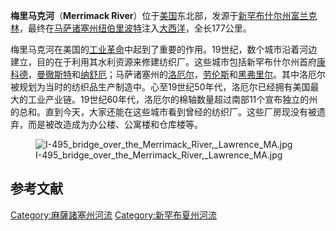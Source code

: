 {{Unreferenced|time=2020-10-27T05:20:41+00:00}}
{{Unreferenced|time=2020-10-27T05:17:25+00:00}}
{{Geobox
| River
<!-- *** Name section *** -->
| name                        = Merrimack River<br>梅里马克河
| native_name                 =
| other_name                  = Merrimac River
| other_name1                 =
| category                    = River
| category_hide               = Yes
<!-- *** Image *** --->
| image                       = Lowell merrimack river sunset.JPG 
| image_size                  = 300
| image_caption               = 梅里马克河一景，位于[[马萨诸塞州|马萨诸塞州]][[洛厄尔_(马萨诸塞州)|洛厄尔]]
<!-- *** Country etc. *** -->
| country                     = {{flag|United States}}
| country1                    =
| state                       = {{flag|New Hampshire}}<br />{{flag|Massachusetts}}
| region                      = 
| district                    =
| city                        = [[康科德_(新罕布什尔州)|康科德]]
| city1 = [[曼徹斯特_(新罕布什爾州)|曼徹斯特]]
| city2 = [[纳舒厄_(新罕布什尔州)|纳舒厄]]
| city3 = [[洛厄尔_(马萨诸塞州)|洛厄尔]]
| city4 = [[劳伦斯_(马萨诸塞州)|劳伦斯]]
| city5 = [[黑弗里尔_(马萨诸塞州)|黑弗里尔]]
| city6 = [[纽伯里波特|纽伯里波特]]
<!-- *** Geography *** -->
| length_imperial             = 117
| watershed_imperial          = 4635
| discharge_location          = [[马萨诸塞州|马萨诸塞州]][[纽伯里波特|纽伯里波特]]
| discharge_average_imperial  = 7562
<!--<ref>{{cite web | author=Commonwealth of Massachusetts, Executive Office of Environmental Affairs | title=Merrimack River: A Comprehensive Watershed Assessment Report | date=2001 | url=http://www.mass.gov/envir/water/publications/assessment_reports/Merrimack_Assessment_Report_2000.pdf | format=pdf }}</ref> -->
| discharge_max_imperial      =
| discharge_min_imperial      =
| discharge1_location         =
| discharge1_average_imperial =
<!-- *** Source *** -->
| source_name                 = [[佩米奇瓦塞特河|佩米奇瓦塞特河]]-[[温尼珀索基河|温尼珀索基河]]交汇处
| source_location             = [[富蘭克林_(新罕布什爾州)|富蘭克林]]
| source_district             = [[麥立馬克縣|梅里马克县]]
| source_region               =
| source_state                = [[新罕布什尔州|新罕布什尔州]]
| source_country              = 
| source_lat_d                = 43
| source_lat_m                = 26
| source_lat_s                = 11
| source_lat_NS               = N
| source_long_d               = 71
| source_long_m               = 38
| source_long_s               = 53
| source_long_EW              = W
| source_elevation_imperial   = 280
| source_length_imperial      =
<!-- *** Mouth *** -->
| mouth_name                  = [[大西洋|大西洋]][[缅因湾|缅因湾]]
| mouth_location              = [[纽伯里波特|纽伯里波特]]
| mouth_district              = [[艾塞克斯縣_(麻薩諸塞州)|艾塞克斯縣]]
| mouth_region                =
| mouth_state                 = [[马萨诸塞州|马萨诸塞州]]
| mouth_country               = 
| mouth_lat_d                 = 42
| mouth_lat_m                 = 49
| mouth_lat_s                 = 10
| mouth_lat_NS                = N
| mouth_long_d                = 70
| mouth_long_m                = 48
| mouth_long_s                = 43
| mouth_long_EW               = W
| mouth_elevation_imperial    = 0
<!-- *** Tributaries *** -->
| tributary_left              =
| tributary_left1             =
| tributary_right             = [[康图库克河|康图库克河]]
| tributary_right1            = [[皮斯卡塔霍格河|皮斯卡塔霍格河]]
| tributary_right2            = [[苏希甘河|苏希甘河]]
| tributary_right3            = [[纳舒厄河|纳舒厄河]]
| tributary_right4            = [[康科德河|康科德河]]
| tributary_right5            = [[沙欣河|沙欣河]]
<!-- *** Free fields *** -->
| free_name                   =
| free_value                  =
<!-- *** Map section *** -->
| map                         = Merrimackrivermap.png
| map_size                    = 250px
| map_caption                 = 梅里马克河流域图
}}
'''梅里马克河'''（'''Merrimack River'''）位于[[美国|美国]]东北部，发源于[[新罕布什尔州|新罕布什尔州]][[富兰克林_(新罕布什尔州)|富兰克林]]，最终在[[马萨诸塞州|马萨诸塞州]][[纽伯里波特_(马萨诸塞州)|纽伯里波特]]注入[[大西洋|大西洋]]，全长177公里。

梅里马克河在美国的[[工业革命|工业革命]]中起到了重要的作用。19世纪，数个城市沿着河边建立，目的在于利用其水利资源来修建纺织厂。这些城市包括新罕布什尔州首府[[康科德_(新罕布什尔州)|康科德]]，[[曼徹斯特_(新罕布什爾州)|曼徹斯特]]和[[纳舒厄_(新罕布什尔州)|纳舒厄]]；马萨诸塞州的[[洛厄尔_(马萨诸塞州)|洛厄尔]]，[[劳伦斯_(马萨诸塞州)|劳伦斯]]和[[黑弗里尔_(马萨诸塞州)|黑弗里尔]]。其中洛厄尔被规划为当时的纺织品生产制造中。心至19世纪50年代，洛厄尔已经拥有美国最大的工业产业链。19世纪60年代，洛厄尔的棉轴数量超过南部11个宣布独立的州的总和。直到今天，大家还能在这些城市看到曾经的纺织厂。这些厂房现没有被遗弃，而是被改造成为办公楼、公寓楼和仓库楼等。


[[Image:I-495_bridge_over_the_Merrimack_River,_Lawrence_MA.jpg|thumb]]

==参考文献==
{{reflist}}
{{DEFAULTSORT:Merrimack River}}
[[Category:麻薩諸塞州河流|Category:麻薩諸塞州河流]]
[[Category:新罕布夏州河流|Category:新罕布夏州河流]]